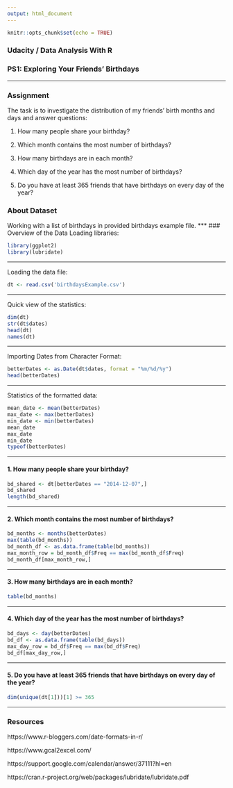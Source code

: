 ```yaml
---
output: html_document
---
```


```r
knitr::opts_chunk$set(echo = TRUE)
```
### Udacity / Data Analysis With R
### PS1:  Exploring Your Friends' Birthdays
****
### Assignment
The task is to investigate the distribution of my friends' birth months and days and answer questions:

1. How many people share your birthday?

2. Which month contains the most number of birthdays?

3. How many birthdays are in each month?

4. Which day of the year has the most number of birthdays?

5. Do you have at least 365 friends that have birthdays on every day of the year?

### About Dataset
Working with a list of birthdays in provided birthdays example file. 
***
### Overview of the Data
Loading libraries:
```r
library(ggplot2)
library(lubridate)
```
***
Loading the data file:
```r
dt <- read.csv('birthdaysExample.csv')
```
***
Quick view of the statistics:
```r
dim(dt)
str(dt$dates)
head(dt)
names(dt)
```
***
Importing Dates from Character Format:
```r
betterDates <- as.Date(dt$dates, format = "%m/%d/%y")
head(betterDates)
```
***
Statistics of the formatted data:
```r
mean_date <- mean(betterDates)
max_date <- max(betterDates)
min_date <- min(betterDates)
mean_date
max_date
min_date
typeof(betterDates)
```
***
#### 1. How many people share your birthday?
```r
bd_shared <- dt[betterDates == "2014-12-07",]
bd_shared
length(bd_shared)
```
***
#### 2. Which month contains the most number of birthdays?
```r
bd_months <- months(betterDates)
max(table(bd_months))
bd_month_df <- as.data.frame(table(bd_months))
max_month_row = bd_month_df$Freq == max(bd_month_df$Freq)
bd_month_df[max_month_row,]
```
***
#### 3. How many birthdays are in each month?
```r
table(bd_months)
```
***
#### 4. Which day of the year has the most number of birthdays?
```r
bd_days <- day(betterDates)
bd_df <- as.data.frame(table(bd_days))
max_day_row = bd_df$Freq == max(bd_df$Freq)
bd_df[max_day_row,]
```
***
#### 5. Do you have at least 365 friends that have birthdays on every day of the year?
```r
dim(unique(dt[1]))[1] >= 365
```
***
### Resources
https://www.r-bloggers.com/date-formats-in-r/

https://www.gcal2excel.com/

https://support.google.com/calendar/answer/37111?hl=en

https://cran.r-project.org/web/packages/lubridate/lubridate.pdf